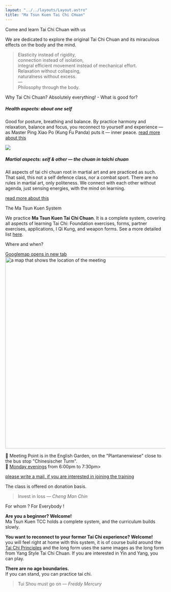 ```yaml
---
layout: "../../layouts/Layout.astro"
title: "Ma Tsun Kuen Tai Chi CHuan"
---
```


<CurvedHeadline tag="h2" direction="L2R" type="smile" offset="-40" class="top-[100px] lg:top-[300px] fill-terracotta">Come and learn Tai Chi Chuan with us</CurvedHeadline>

We are dedicated to explore the original Tai Chi Chuan and its miraculous effects on the body and the mind.

> Elasticity instead of rigidity,<br />
> connection instead of isolation,<br />
> integral efficient movement instead of mechanical effort.<br />
> Relaxation without collapsing,<br />
> naturalness without excess.<br />
> —<br />
> Philosophy through the body.

<CurvedHeadline tag="h2" type="slope" direction="R2L" offset="-30" class="top-[30px] sm:top-[100px]  fill-terracotta">Why Tai Chi Chuan?</CurvedHeadline>
<CurvedHeadline tag="h4" type="quarter" direction="L2R" offset="-80" class="top-[30px] sm:top-[-250px] fill-lazuli">Absolutely everything! - What is good for?</CurvedHeadline>
##### Health aspects: about one self
Good for posture, breathing and balance.
By practice harmony and relaxation, balance and focus, you reconnect to yourself and experience — as Master Ping Xiao Po (Kung Fu Panda) puts it — inner peace.
[read more about this](./taichi#health-aspects)

![](https://media0.giphy.com/media/v1.Y2lkPTc5MGI3NjExczE4MjU0NHJnMmp3NWQ3aTU0MmZjb3R3ZWNqYTFmNjJ2bHZweXQ1ayZlcD12MV9naWZzX3NlYXJjaCZjdD1n/jXtdnZlhK7Fbfo4Ioc/200.webp)
<br/>

##### Martial aspects: self & other — the chuan in taichi chuan
All aspects of tai chi chuan root in martial art and are practiced as such.
That said, this not a self defence class, nor a combat sport.
There are no rules in martial art, only politeness.
We connect with each other without agenda, just sensing energies, with the mind on learning.

[read more about this](./taichi#martial-aspects)

<CurvedHeadline tag="h4" type="kicker" direction="R2L" offset="90" class="sm:top-[-700px]  fill-lazuli">The Ma Tsun Kuen System</CurvedHeadline>

We practice **Ma Tsun Kuen Tai Chi Chuan**. It is a complete system, covering all aspects of learning Tai Chi: Foundation exercises, forms, partner exercises, applications, I Qi Kung, and weapon forms.
See a more detailed list [here](./curriculum).

<CurvedHeadline tag="h2" type="frown" direction="L2R" class="fill-terracotta">Where and when?</CurvedHeadline>

<a href="https://maps.app.goo.gl/B487KdWNx74MfPqt9" target="blank" class="tooltip">
<span class="tooltiptext">Googlemap opens in new tab</span>
<Image src={mapImage} width="600" alt="a map that shows the location of the meeting" />
</a>

📍 Meeting Point is in the English Garden, on the "Plantanenwiese" close to the bus stop "Chinesischer Turm".<br/>
📅 <u>Monday evenings</u> from 6:00pm to 7:30pm>



[please write a mail, if you are interested in joining the training](./contact)

The class is offered on donation basis.



> Invest in loss — *Cheng Man Chin*

<CurvedHeadline tag="h2" type="smile" direction="R2L" offset="-90" class="sm:top-[-200px]  fill-terracotta">For whom ? For Everybody !</CurvedHeadline>

**Are you a beginner? Welcome!**<br/>
Ma Tsun Kuen TCC holds a complete system, and the curriculum builds slowly.

**You want to reconnect to your former Tai Chi experience? Welcome!**<br/>
you will feel right at home with this system, it is of course build around the [Tai Chi Principles](./taichi#Tai-Chi-Principles) and the long form uses the same images as the long form from Yang Style Tai Chi Chuan.
If you are interested in Yin and Yang, you can play.

**There are no age boundaries.**<br/>
If you can stand, you can practice tai chi.

> Tui Shou must go on — *Freddy Mercury*

